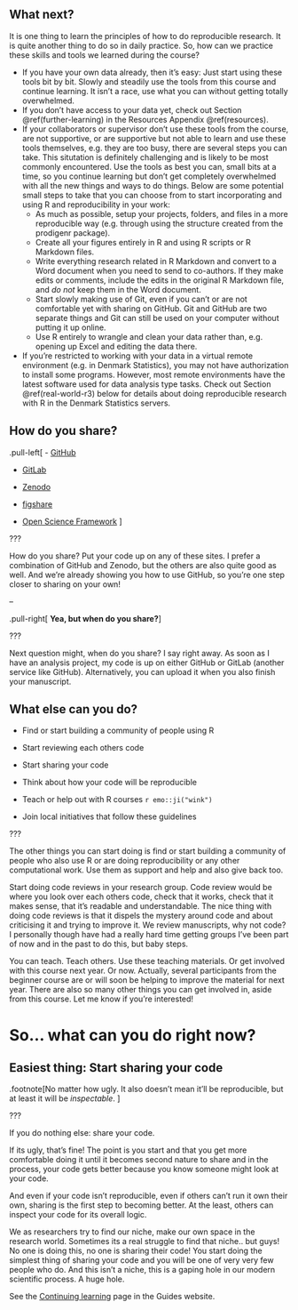 ## What next?

It is one thing to learn the principles of how to do reproducible
research. It is quite another thing to do so in daily practice. So, how
can we practice these skills and tools we learned during the course?

-   If you have your own data already, then it's easy: Just start using
    these tools bit by bit. Slowly and steadily use the tools from this
    course and continue learning. It isn't a race, use what you can
    without getting totally overwhelmed.
-   If you don't have access to your data yet, check out Section
    \@ref(further-learning) in the Resources Appendix \@ref(resources).
-   If your collaborators or supervisor don't use these tools from the
    course, are not supportive, or are supportive but not able to learn
    and use these tools themselves, e.g. they are too busy, there are
    several steps you can take. This situtation is definitely
    challenging and is likely to be most commonly encountered. Use the
    tools as best you can, small bits at a time, so you continue
    learning but don't get completely overwhelmed with all the new
    things and ways to do things. Below are some potential small steps
    to take that you can choose from to start incorporating and using R
    and reproducibility in your work:
    -   As much as possible, setup your projects, folders, and files in
        a more reproducible way (e.g. through using the structure
        created from the prodigenr package).
    -   Create all your figures entirely in R and using R scripts or R
        Markdown files.
    -   Write everything research related in R Markdown and convert to a
        Word document when you need to send to co-authors. If they make
        edits or comments, include the edits in the original R Markdown
        file, and *do not* keep them in the Word document.
    -   Start slowly making use of Git, even if you can't or are not
        comfortable yet with sharing on GitHub. Git and GitHub are two
        separate things and Git can still be used on your computer
        without putting it up online.
    -   Use R entirely to wrangle and clean your data rather than, e.g.
        opening up Excel and editing the data there.
-   If you're restricted to working with your data in a virtual remote
    environment (e.g. in Denmark Statistics), you may not have
    authorization to install some programs. However, most remote
    environments have the latest software used for data analysis type
    tasks. Check out Section \@ref(real-world-r3) below for details
    about doing reproducible research with R in the Denmark Statistics
    servers.

## How do you share?

.pull-left\[ - [GitHub](https://github.com/)

-   [GitLab](https://gitlab.com/)

-   [Zenodo](https://zenodo.org/)

-   [figshare](https://figshare.com/)

-   [Open Science Framework](https://osf.io/) \]

???

How do you share? Put your code up on any of these sites. I prefer a
combination of GitHub and Zenodo, but the others are also quite good as
well. And we're already showing you how to use GitHub, so you're one
step closer to sharing on your own!

--

.pull-right\[ **Yea, but when do you share?**\]

???

Next question might, when do you share? I say right away. As soon as I
have an analysis project, my code is up on either GitHub or GitLab
(another service like GitHub). Alternatively, you can upload it when you
also finish your manuscript.

## What else can you do?

-   Find or start building a community of people using R

-   Start reviewing each others code

-   Start sharing your code

-   Think about how your code will be reproducible

-   Teach or help out with R courses `r emo::ji("wink")`

-   Join local initiatives that follow these guidelines

???

The other things you can start doing is find or start building a
community of people who also use R or are doing reproducibility or any
other computational work. Use them as support and help and also give
back too.

Start doing code reviews in your research group. Code review would be
where you look over each others code, check that it works, check that it
makes sense, that it's readable and understandable. The nice thing with
doing code reviews is that it dispels the mystery around code and about
criticising it and trying to improve it. We review manuscripts, why not
code? I personally though have had a really hard time getting groups
I've been part of now and in the past to do this, but baby steps.

You can teach. Teach others. Use these teaching materials. Or get
involved with this course next year. Or now. Actually, several
participants from the beginner course are or will soon be helping to
improve the material for next year. There are also so many other things
you can get involved in, aside from this course. Let me know if you're
interested!

# So... what can you do right now?

## Easiest thing: Start sharing your code

.footnote\[No matter how ugly. It also doesn't mean it'll be
reproducible, but at least it will be *inspectable*. \]

???

If you do nothing else: share your code.

If its ugly, that's fine! The point is you start and that you get more
comfortable doing it until it becomes second nature to share and in the
process, your code gets better because you know someone might look at
your code.

And even if your code isn't reproducible, even if others can't run it
own their own, sharing is the first step to becoming better. At the
least, others can inspect your code for its overall logic.

We as researchers try to find our niche, make our own space in the
research world. Sometimes its a real struggle to find that niche.. but
guys! No one is doing this, no one is sharing their code! You start
doing the simplest thing of sharing your code and you will be one of
very very few people who do. And this isn't a niche, this is a gaping
hole in our modern scientific process. A huge hole.

See the [Continuing learning]() page in the Guides website.
